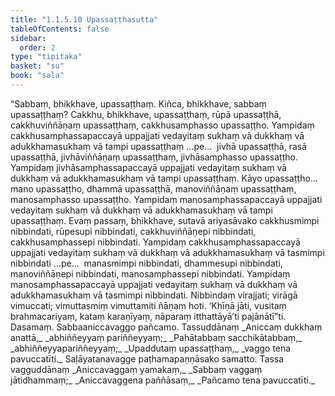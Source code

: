 ```yaml
---
title: "1.1.5.10 Upassaṭṭhasutta"
tableOfContents: false
sidebar:
  order: 2
type: "tipitaka"
basket: "su"
book: "sala"
---
```



<DynamicBreadcrumb />

<Division number="52" book="sala">

<Paragraph number="156" book="sala">
“Sabbaṃ, bhikkhave, upassaṭṭhaṃ. Kiñca, bhikkhave, sabbaṃ upassaṭṭhaṃ? Cakkhu, bhikkhave, upassaṭṭhaṃ, rūpā upassaṭṭhā, cakkhuviññāṇaṃ upassaṭṭhaṃ, cakkhusamphasso upassaṭṭho. Yampidaṃ cakkhusamphassapaccayā uppajjati vedayitaṃ sukhaṃ vā dukkhaṃ vā adukkhamasukhaṃ vā tampi upassaṭṭhaṃ …pe…  jivhā upassaṭṭhā, rasā upassaṭṭhā, jivhāviññāṇaṃ upassaṭṭhaṃ, jivhāsamphasso upassaṭṭho. Yampidaṃ jivhāsamphassapaccayā uppajjati vedayitaṃ sukhaṃ vā dukkhaṃ vā adukkhamasukhaṃ vā tampi upassaṭṭhaṃ. Kāyo upassaṭṭho…  mano upassaṭṭho, dhammā upassaṭṭhā, manoviññāṇaṃ upassaṭṭhaṃ, manosamphasso upassaṭṭho. Yampidaṃ manosamphassapaccayā uppajjati vedayitaṃ sukhaṃ vā dukkhaṃ vā adukkhamasukhaṃ vā tampi upassaṭṭhaṃ. Evaṃ passaṃ, bhikkhave, sutavā ariyasāvako cakkhusmimpi nibbindati, rūpesupi nibbindati, cakkhuviññāṇepi nibbindati, cakkhusamphassepi nibbindati. Yampidaṃ cakkhusamphassapaccayā uppajjati vedayitaṃ sukhaṃ vā dukkhaṃ vā adukkhamasukhaṃ vā tasmimpi nibbindati …pe…  manasmimpi nibbindati, dhammesupi nibbindati, manoviññāṇepi nibbindati, manosamphassepi nibbindati. Yampidaṃ manosamphassapaccayā uppajjati vedayitaṃ sukhaṃ vā dukkhaṃ vā adukkhamasukhaṃ vā tasmimpi nibbindati. Nibbindaṃ virajjati; virāgā vimuccati; vimuttasmiṃ vimuttamiti ñāṇaṃ hoti. ‘Khīṇā jāti, vusitaṃ brahmacariyaṃ, kataṃ karaṇīyaṃ, nāparaṃ itthattāyā’ti pajānātī”ti.

</Paragraph>
</Division>

<Paragraph number="157" type="center" book="sala">
Dasamaṃ.



</Paragraph>

<Paragraph number="158" type="center" book="sala">
Sabbaaniccavaggo pañcamo.



</Paragraph>

<Paragraph number="159" type="center" book="sala">
Tassuddānaṃ


</Paragraph>

<Paragraph number="160" type="verses" book="sala">
_Aniccaṃ dukkhaṃ anattā,_  
_abhiññeyyaṃ pariññeyyaṃ;_  
_Pahātabbaṃ sacchikātabbaṃ,_  
_abhiññeyyapariññeyyaṃ;_  
_Upaddutaṃ upassaṭṭhaṃ,_  
_vaggo tena pavuccatīti._  


</Paragraph>

<Paragraph number="161" type="center" book="sala">
Saḷāyatanavagge paṭhamapaṇṇāsako samatto.



</Paragraph>

<Paragraph number="162" type="center" book="sala">
Tassa vagguddānaṃ


</Paragraph>

<Paragraph number="163" type="verses" book="sala">
_Aniccavaggaṃ yamakaṃ,_  
_Sabbaṃ vaggaṃ jātidhammaṃ;_  
_Aniccavaggena paññāsaṃ,_  
_Pañcamo tena pavuccatīti._
</Paragraph>